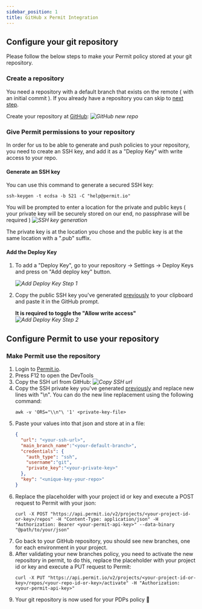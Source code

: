 ```yaml
---
sidebar_position: 1
title: GitHub x Permit Integration
---
```




## Configure your git repository

Please follow the below steps to make your Permit policy stored at your git repository.

### Create a repository

You need a repository with a default branch that exists on the remote ( with an initial commit ).
If you already have a repository you can skip to [next step](#give-permit-permissions-to-your-repository).

Create your repository at [GitHub](https://github.com/new):
_![GitHub new repo](/img/integrations/gitops/github-new-repo.png)_


### Give Permit permissions to your repository

In order for us to be able to generate and push policies to your repository, you need to create an SSH key,
and add it as a "Deploy Key" with write access to your repo.

#### Generate an SSH key

You can use this command to generate a secured SSH key:
```
ssh-keygen -t ecdsa -b 521 -C "help@permit.io"
```

You will be prompted to enter a location for the private and public keys ( your private key will be securely stored on our end, no passphrase will be required )
_![SSH key generation](/img/integrations/gitops/generate-ssh-key.png)_

The private key is at the location you chose and the public key is at the same location with a ".pub" suffix.

#### Add the Deploy Key

1. To add a "Deploy Key", go to your repository &rarr; Settings &rarr; Deploy Keys and press on "Add deploy key" button.

    _![Add Deploy Key Step 1](/img/integrations/gitops/github-add-deploy-key-1.png)_

2. Copy the public SSH key you've generated [previously](#generate-an-ssh-key) to your clipboard and paste it in the GitHub prompt.

    **It is required to toggle the "Allow write access"**
    _![Add Deploy Key Step 2](/img/integrations/gitops/github-add-deploy-key-2.png)_


## Configure Permit to use your repository

### Make Permit use the repository

1. Login to [Permit.io](https://app.permit.io).
2. Press F12 to open the DevTools
3. Copy the SSH url from GitHub:
    _![Copy SSH url](/img/integrations/gitops/github-copy-ssh-url.png)_
4. Copy the SSH private key you've generated [previously](#generate-an-ssh-key) and replace new lines with "\n".
    You can do the new line replacement using the following command:
    ```shell
    awk -v 'ORS="\\n"\ '1' <private-key-file>
    ```
5. Paste your values into that json and store at in a file:
    ```json
    {
      "url": "<your-ssh-url>",
      "main_branch_name":"<your-default-branch>",
      "credentials": {
        "auth_type": "ssh",
        "username":"git",
        "private_key":"<your-private-key>"
      },
      "key": "<unique-key-your-repo>"
    }
    ```
6. Replace the placeholder with your project id or key and execute a POST request to Permit with your json:
    ```shell
    curl -X POST "https://api.permit.io/v2/projects/<your-project-id-or-key>/repos" -H "Content-Type: application/json" -H "Authorization: Bearer <your-permit-api-key>" --data-binary "@path/to/your/json"
    ```
7. Go back to your GitHub repository, you should see new branches, one for each environment in your project.
8. After validating your new branches policy, you need to activate the new repository in permit,
to do this, replace the placeholder with your project id or key and execute a PUT request to Permit:
    ```shell
    curl -X PUT "https://api.permit.io/v2/projects/<your-project-id-or-key>/repos/<your-repo-id-or-key>/activate" -H "Authorization: <your-permit-api-key>"
    ```
9. Your git repository is now used for your PDPs policy 🚀